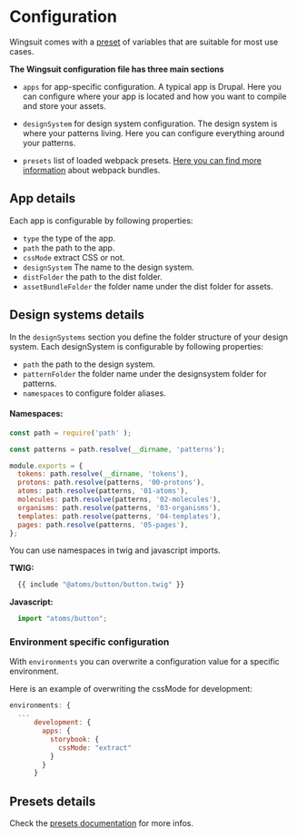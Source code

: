 # Configuration

Wingsuit comes with a [preset](https://github.com/wingsuit-designsystem/wingsuit/blob/master/packages/core/src/stubs/defaultWingsuitConfig.stub.ts) of variables that are suitable for most use cases.

<b>The Wingsuit configuration file has three main sections</b>

* `apps` for app-specific configuration. A typical app is Drupal. Here you can configure where your app is located and how you want to compile and store your assets.

* `designSystem` for design system configuration. The design system is where your patterns living. Here you can configure everything around your patterns.

* `presets` list of loaded webpack presets. [Here you can find more information](../preset-webpack) about webpack bundles.

## App details
Each app is configurable by following properties:
* `type` the type of the app.
* `path` the path to the app.
* `cssMode` extract CSS or not.
* `designSystem` The name to the design system.
* `distFolder` the path to the dist folder.
* `assetBundleFolder` the folder name under the dist folder for assets.

## Design systems details
In the `designSystems` section you define the folder structure of your design system.
Each designSystem is configurable by following properties:
* `path` the path to the design system.
* `patternFolder` the folder name under the designsystem folder for patterns.
* `namespaces` to configure folder aliases.

#### Namespaces:

```js
const path = require('path' );

const patterns = path.resolve(__dirname, 'patterns');

module.exports = {
  tokens: path.resolve(__dirname, 'tokens'),
  protons: path.resolve(patterns, '00-protons'),
  atoms: path.resolve(patterns, '01-atoms'),
  molecules: path.resolve(patterns, '02-molecules'),
  organisms: path.resolve(patterns, '03-organisms'),
  templates: path.resolve(patterns, '04-templates'),
  pages: path.resolve(patterns, '05-pages'),
};
```

You can use namespaces in twig and javascript imports.

<b>TWIG:</b>

```js
  {{ include "@atoms/button/button.twig" }}
```

<b>Javascript:</b>

```js
  import "atoms/button";
```

### Environment specific configuration
With `environments` you can overwrite a configuration value for a specific environment.

Here is an example of overwriting the cssMode for development:
```js
environments: {
  ...
      development: {
        apps: {
          storybook: {
            cssMode: "extract"
          }
        }
      }
```

## Presets details
Check the [presets documentation](../preset-webpack) for more infos.
